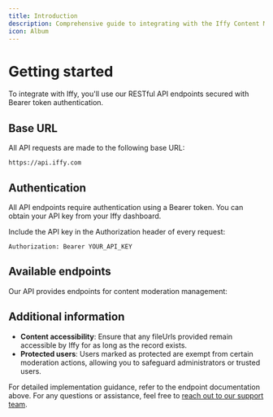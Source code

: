 ```yaml
---
title: Introduction
description: Comprehensive guide to integrating with the Iffy Content Moderation API
icon: Album
---
```


# Getting started

To integrate with Iffy, you'll use our RESTful API endpoints secured with Bearer token authentication.

## Base URL

All API requests are made to the following base URL:

```
https://api.iffy.com
```

## Authentication

All API endpoints require authentication using a Bearer token. You can obtain your API key from your Iffy dashboard.

Include the API key in the Authorization header of every request:

```
Authorization: Bearer YOUR_API_KEY
```

## Available endpoints

Our API provides endpoints for content moderation management:

<Cards>
  <Card
    title="Ingest record"
    href="/docs/api/ingest"
    description="Create or update content records for moderation"
  />
  
  <Card
    title="Delete record"
    href="/docs/api/delete"
    description="Remove content records from the moderation system"
  />
  
  <Card
    title="API specification"
    href="/docs/api/specification"
    description="View the complete OpenAPI specification"
  />
</Cards>

## Additional information

- **Content accessibility**: Ensure that any fileUrls provided remain accessible by Iffy for as long as the record exists.
- **Protected users**: Users marked as protected are exempt from certain moderation actions, allowing you to safeguard administrators or trusted users.

For detailed implementation guidance, refer to the endpoint documentation above. For any questions or assistance, feel free to [reach out to our support team](mailto:support@iffy.com).
